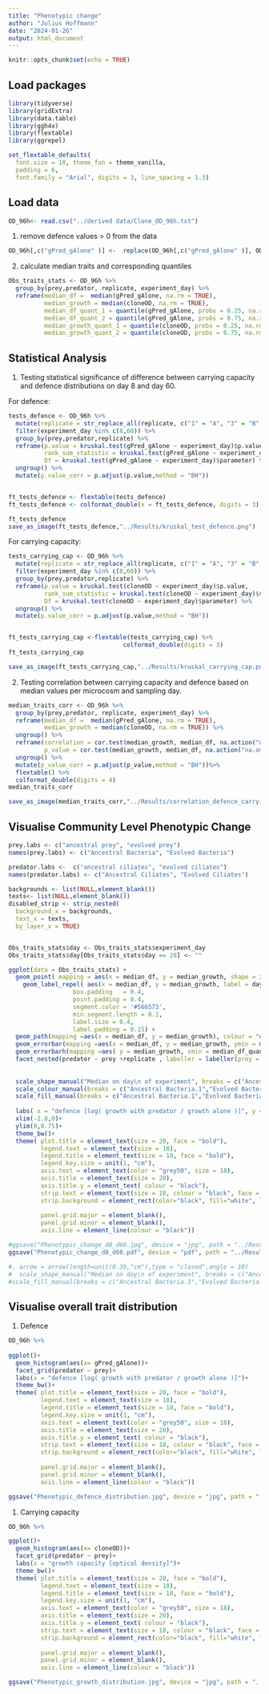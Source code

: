 ---
title: "Phenotypic change"
author: "Julius Hoffmann"
date: "2024-01-26"
output: html_document
---

```{r setup, include=FALSE}
knitr::opts_chunk$set(echo = TRUE)
```

## Load packages

```{r , message=FALSE}
library(tidyverse)
library(gridExtra)
library(data.table)
library(ggh4x)
library(flextable)
library(ggrepel)
```


```{r}
set_flextable_defaults(
  font.size = 10, theme_fun = theme_vanilla,
  padding = 6,
  font.family = "Arial", digits = 3, line_spacing = 1.3)
```


## Load data

```{r pressure, echo=FALSE}
OD_96h<- read.csv("../derived data/Clone_OD_96h.txt")
```

1) remove defence values > 0 from the data
```{r}
OD_96h[,c("gPred_gAlone" )] <-  replace(OD_96h[,c("gPred_gAlone" )], OD_96h[,c("gPred_gAlone" )] > 0, c(NA))
```

2) calculate median traits and corresponding quantiles
```{r}

Obs_traits_stats <- OD_96h %>% 
  group_by(prey,predator, replicate, experiment_day) %>% 
  reframe(median_df =  median(gPred_gAlone, na.rm = TRUE),
          median_growth = median(cloneOD, na.rm = TRUE),
          median_df_quant_1 = quantile(gPred_gAlone, probs = 0.25, na.rm = TRUE), 
          median_df_quant_2 = quantile(gPred_gAlone, probs = 0.75, na.rm = TRUE),
          median_growth_quant_1 = quantile(cloneOD, probs = 0.25, na.rm = TRUE), 
          median_growth_quant_2 = quantile(cloneOD, probs = 0.75, na.rm = TRUE))

```

## Statistical Analysis
1) Testing statistical significance of difference between carrying capacity and defence distributions on day 8 and day 60.

For defence:
```{r}
tests_defence <- OD_96h %>% 
  mutate(replicate = str_replace_all(replicate, c("1" = "A", "3" = "B", "5" = "C"))) %>% 
  filter(experiment_day %in% c(8,60)) %>% 
  group_by(prey,predator,replicate) %>% 
  reframe(p.value = kruskal.test(gPred_gAlone ~ experiment_day)$p.value,
          rank_sum_statistic = kruskal.test(gPred_gAlone ~ experiment_day)$statistic,
          Df = kruskal.test(gPred_gAlone ~ experiment_day)$parameter) %>% 
  ungroup() %>% 
  mutate(p.value_corr = p.adjust(p.value,method = "BH"))


ft_tests_defence <- flextable(tests_defence) 
ft_tests_defence <- colformat_double(x = ft_tests_defence, digits = 3)

ft_tests_defence 
save_as_image(ft_tests_defence,"../Results/kruskal_test_defence.png")
```

For carrying capacity:
```{r}
tests_carrying_cap <- OD_96h %>% 
  mutate(replicate = str_replace_all(replicate, c("1" = "A", "3" = "B", "5" = "C"))) %>% 
  filter(experiment_day %in% c(8,60)) %>% 
  group_by(prey,predator,replicate) %>% 
  reframe(p.value = kruskal.test(cloneOD ~ experiment_day)$p.value,
          rank_sum_statistic = kruskal.test(cloneOD ~ experiment_day)$statistic,
          Df = kruskal.test(cloneOD ~ experiment_day)$parameter) %>% 
  ungroup() %>% 
  mutate(p.value_corr = p.adjust(p.value,method = "BH")) 


ft_tests_carrying_cap <-flextable(tests_carrying_cap) %>% 
                                colformat_double(digits = 3)
ft_tests_carrying_cap

save_as_image(ft_tests_carrying_cap,"../Results/kruskal_carrying_cap.png")
```


2) Testing correlation between carrying capacity and defence based on median values per microcosm and sampling day.

```{r}

median_traits_corr <- OD_96h %>% 
  group_by(prey,predator, replicate, experiment_day) %>% 
  reframe(median_df =  median(gPred_gAlone, na.rm = TRUE),
          median_growth = median(cloneOD, na.rm = TRUE)) %>% 
  ungroup() %>% 
  reframe(correlation = cor.test(median_growth, median_df, na.action("na.omit"),method = "kendall")$estimate,
          p_value = cor.test(median_growth, median_df, na.action("na.omit"),method = "kendall")$p.value) %>% 
  ungroup() %>% 
  mutate(p_value_corr = p.adjust(p_value,method = "BH"))%>% 
  flextable() %>% 
  colformat_double(digits = 4)
median_traits_corr

save_as_image(median_traits_corr,"../Results/correlation_defence_carrying_cap.png")
```


## Visualise Community Level Phenotypic Change

```{r, echo=FALSE}
prey.labs <- c("ancestral prey", "evolved prey")
names(prey.labs) <- c("Ancestral Bacteria", "Evolved Bacteria")

predator.labs <-  c("ancestral ciliates", "evolved ciliates")
names(predator.labs) <- c("Ancestral Ciliates", "Evolved Ciliates")

backgrounds <- list(NULL,element_blank())
texts<- list(NULL,element_blank())
disabled_strip <- strip_nested(
  background_x = backgrounds,
  text_x = texts,
  by_layer_x = TRUE)


Obs_traits_stats$day <- Obs_traits_stats$experiment_day
Obs_traits_stats$day[Obs_traits_stats$day == 28] <- ""

ggplot(data = Obs_traits_stats) +
  geom_point( mapping = aes(x = median_df, y = median_growth, shape = interaction(predator,experiment_day), colour = interaction(prey,replicate), fill=interaction(prey,replicate) ),size = 4.05, stroke = 1.6)+
    geom_label_repel( aes(x = median_df, y = median_growth, label = day),
                  box.padding   = 0.4, 
                  point.padding = 0.4,
                  segment.color = '#566573',
                  min.segment.length = 0.1,
                  label.size = 0.4,
                  label.padding = 0.15) +
  geom_path(mapping =aes(x = median_df, y = median_growth), colour = "#000000", linewidth = 0.8, alpha = 0.7) +
  geom_errorbar(mapping =aes(x = median_df, y = median_growth, ymin = median_growth_quant_1, ymax = median_growth_quant_2), width=.00, linewidth = 0.6, alpha = 0.6,colour = "#696969")+
  geom_errorbarh(mapping =aes( y = median_growth, xmin = median_df_quant_1, xmax = median_df_quant_2), height=.00, linewidth = 0.6, alpha = 0.7,colour = "#696969")+
  facet_nested(predator ~ prey +replicate , labeller = labeller(prey = prey.labs, predator = predator.labs), strip = disabled_strip)+
  
  
  scale_shape_manual("Median on day\n of experiment", breaks = c("Ancestral Ciliates.8","Ancestral Ciliates.28","Ancestral Ciliates.60","Evolved Ciliates.8", "Evolved Ciliates.28","Evolved Ciliates.60"), values = c(19,19,19,17,17,17) ,guide = "none")+
  scale_colour_manual(breaks = c("Ancestral Bacteria.1","Evolved Bacteria.1","Ancestral Bacteria.3","Evolved Bacteria.3","Ancestral Bacteria.5","Evolved Bacteria.5"), values = c("#7ead05","#c67cff","#7ead05", "#00bec4","#7ead05","#f8776e"),guide = "none")+
  scale_fill_manual(breaks = c("Ancestral Bacteria.1","Evolved Bacteria.1","Ancestral Bacteria.3","Evolved Bacteria.3","Ancestral Bacteria.5","Evolved Bacteria.5"), values = c("#7ead05","#c67cff","#7ead05", "#00bec4","#7ead05","#f8776e"),guide = "none")+
  
  labs( x = "defence [log( growth with predator / growth alone )]", y = "carrying capacity [optical density]")+
  xlim(-2.8,0)+
  ylim(0,0.75)+
  theme_bw()+
  theme( plot.title = element_text(size = 20, face = "bold"),
         legend.text = element_text(size = 18),
         legend.title = element_text(size = 18, face = "bold"),
         legend.key.size = unit(1, "cm"),
         axis.text = element_text(color = "grey50", size = 18),
         axis.title = element_text(size = 20),
         axis.title.y = element_text( colour = "black"),
         strip.text = element_text(size = 18, colour = "black", face = "bold"),
         strip.background = element_rect(color="black", fill="white", linewidth=1, linetype="solid"),
         
         panel.grid.major = element_blank(),
         panel.grid.minor = element_blank(), 
         axis.line = element_line(colour = "black"))  

#ggsave("Phenotypic_change_d8_d60.jpg", device = "jpg", path = "../Results", width = 450, height = 200,  units = "mm" )
ggsave("Phenotypic_change_d8_d60.pdf", device = "pdf", path = "../Results", width = 450, height = 200,  units = "mm" )

#, arrow = arrow(length=unit(0.35,"cm"),type = "closed",angle = 10)
#  scale_shape_manual("Median on day\n of experiment", breaks = c("Ancestral Ciliates.8","Ancestral Ciliates.28","Ancestral Ciliates.60","Evolved Ciliates.8", "Evolved Ciliates.28","Evolved Ciliates.60"), values = c(1,21,19,2,24,17) ,guide = "none")
#scale_fill_manual(breaks = c("Ancestral Bacteria.1","Evolved Bacteria.1","Ancestral Bacteria.3","Evolved Bacteria.3","Ancestral Bacteria.5","Evolved Bacteria.5"), values = c("#CAFF70","#FFBBFF","#CAFF70", "#97FFFF","#CAFF70","#FFA500"),guide = "none")
```

## Visualise overall trait distribution

1) Defence

```{r, echo=FALSE, fig.dim=c(10,8)}

OD_96h %>% 
 
ggplot()+
  geom_histogram(aes(x= gPred_gAlone))+
  facet_grid(predator ~ prey)+
  labs(x = "defence [log( growth with predator / growth alone )]")+
  theme_bw()+
  theme( plot.title = element_text(size = 20, face = "bold"),
         legend.text = element_text(size = 18),
         legend.title = element_text(size = 18, face = "bold"),
         legend.key.size = unit(1, "cm"),
         axis.text = element_text(color = "grey50", size = 18),
         axis.title = element_text(size = 20),
         axis.title.y = element_text( colour = "black"),
         strip.text = element_text(size = 18, colour = "black", face = "bold"),
         strip.background = element_rect(color="black", fill="white", linewidth=1, linetype="solid"),
         
         panel.grid.major = element_blank(),
         panel.grid.minor = element_blank(), 
         axis.line = element_line(colour = "black"))  

ggsave("Phenotypic_defence_distribution.jpg", device = "jpg", path = "../Results", width = 360, height = 200,  units = "mm" )

```

1) Carrying capacity

```{r, echo=FALSE, fig.dim=c(10,8)}

OD_96h %>% 

ggplot()+
  geom_histogram(aes(x= cloneOD))+
  facet_grid(predator ~ prey)+
  labs(x = "growth capacity [optical density]")+
  theme_bw()+
  theme( plot.title = element_text(size = 20, face = "bold"),
         legend.text = element_text(size = 18),
         legend.title = element_text(size = 18, face = "bold"),
         legend.key.size = unit(1, "cm"),
         axis.text = element_text(color = "grey50", size = 18),
         axis.title = element_text(size = 20),
         axis.title.y = element_text( colour = "black"),
         strip.text = element_text(size = 18, colour = "black", face = "bold"),
         strip.background = element_rect(color="black", fill="white", linewidth=1, linetype="solid"),
         
         panel.grid.major = element_blank(),
         panel.grid.minor = element_blank(), 
         axis.line = element_line(colour = "black"))  

ggsave("Phenotypic_growth_distribution.jpg", device = "jpg", path = "../Results", width = 360, height = 200,  units = "mm" )

```
